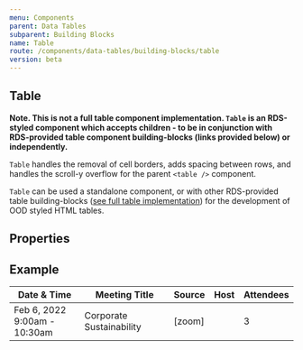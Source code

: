 ```yaml
---
menu: Components
parent: Data Tables
subparent: Building Blocks
name: Table
route: /components/data-tables/building-blocks/table
version: beta
---
```





## Table

**Note. This is not a full table component implementation. `Table` is an
RDS-styled component which accepts children - to be in conjunction with
RDS-provided table component building-blocks (links provided below) or
independently.**

`Table` handles the removal of cell borders, adds spacing between rows, and
handles the scroll-y overflow for the parent `<table />` component.

`Table` can be used a standalone component, or with other RDS-provided table
building-blocks
([see full table implementation](/components/data-tables/data-table-example))
for the development of OOD styled HTML tables.

## Properties

<Props of={TableDocz} />

## Example

<Playground>
  <div style={{ minWidth: "500px" }}>
    <Table>
      <thead>
        <tr>
          <th style={{ textAlign: "start" }}>Date & Time</th>
          <th style={{ textAlign: "start" }}>Meeting Title</th>
          <th style={{ textAlign: "start" }}>Source</th>
          <th style={{ textAlign: "start" }}>Host</th>
          <th style={{ textAlign: "start" }}>Attendees</th>
        </tr>
      </thead>
      <tbody>
        <tr>
          <td>
            <div
              style={{
                alignItems: "flex-start",
                display: "flex",
                flexDirection: "column",
              }}
            >
              <div>Feb 6, 2022</div>
              <div>9:00am - 10:30am</div>
            </div>
          </td>
          <td>Corporate Sustainability</td>
          <td>[zoom]</td>
          <td>
            <Avatar initials="BF" size={40} />
          </td>
          <td>3</td>
        </tr>
      </tbody>
    </Table>
  </div>
</Playground>
